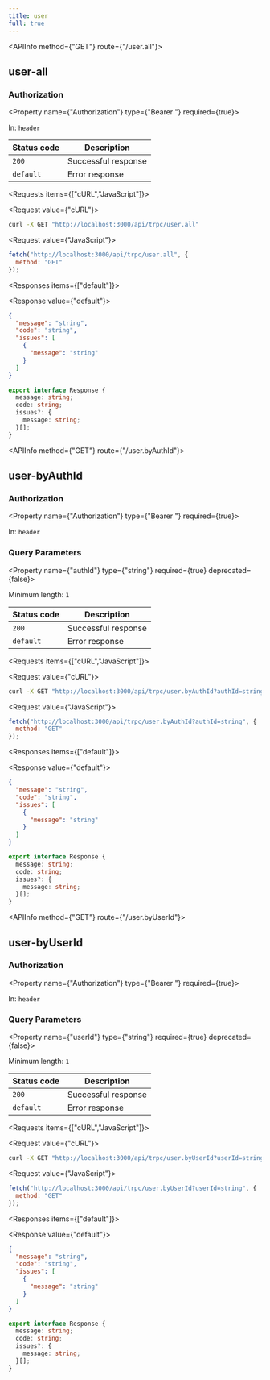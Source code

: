 ```yaml
---
title: user
full: true
---
```



<Root>

<API>

<APIInfo method={"GET"} route={"/user.all"}>

## user-all

### Authorization

<Property name={"Authorization"} type={"Bearer <token>"} required={true}>

In: `header`

</Property>

| Status code | Description |
| ----------- | ----------- |
| `200` | Successful response |
| `default` | Error response |

</APIInfo>

<APIExample>

<Requests items={["cURL","JavaScript"]}>

<Request value={"cURL"}>

```bash
curl -X GET "http://localhost:3000/api/trpc/user.all"
```

</Request>

<Request value={"JavaScript"}>

```js
fetch("http://localhost:3000/api/trpc/user.all", {
  method: "GET"
});
```

</Request>

</Requests>

<Responses items={["default"]}>

<Response value={"default"}>

<ResponseTypes>

<ExampleResponse>

```json
{
  "message": "string",
  "code": "string",
  "issues": [
    {
      "message": "string"
    }
  ]
}
```

</ExampleResponse>

<TypeScriptResponse>

```ts
export interface Response {
  message: string;
  code: string;
  issues?: {
    message: string;
  }[];
}
```

</TypeScriptResponse>

</ResponseTypes>

</Response>

</Responses>

</APIExample>

</API>

<API>

<APIInfo method={"GET"} route={"/user.byAuthId"}>

## user-byAuthId

### Authorization

<Property name={"Authorization"} type={"Bearer <token>"} required={true}>

In: `header`

</Property>

### Query Parameters

<Property name={"authId"} type={"string"} required={true} deprecated={false}>

<span>Minimum length:  `1`</span>

</Property>

| Status code | Description |
| ----------- | ----------- |
| `200` | Successful response |
| `default` | Error response |

</APIInfo>

<APIExample>

<Requests items={["cURL","JavaScript"]}>

<Request value={"cURL"}>

```bash
curl -X GET "http://localhost:3000/api/trpc/user.byAuthId?authId=string"
```

</Request>

<Request value={"JavaScript"}>

```js
fetch("http://localhost:3000/api/trpc/user.byAuthId?authId=string", {
  method: "GET"
});
```

</Request>

</Requests>

<Responses items={["default"]}>

<Response value={"default"}>

<ResponseTypes>

<ExampleResponse>

```json
{
  "message": "string",
  "code": "string",
  "issues": [
    {
      "message": "string"
    }
  ]
}
```

</ExampleResponse>

<TypeScriptResponse>

```ts
export interface Response {
  message: string;
  code: string;
  issues?: {
    message: string;
  }[];
}
```

</TypeScriptResponse>

</ResponseTypes>

</Response>

</Responses>

</APIExample>

</API>

<API>

<APIInfo method={"GET"} route={"/user.byUserId"}>

## user-byUserId

### Authorization

<Property name={"Authorization"} type={"Bearer <token>"} required={true}>

In: `header`

</Property>

### Query Parameters

<Property name={"userId"} type={"string"} required={true} deprecated={false}>

<span>Minimum length:  `1`</span>

</Property>

| Status code | Description |
| ----------- | ----------- |
| `200` | Successful response |
| `default` | Error response |

</APIInfo>

<APIExample>

<Requests items={["cURL","JavaScript"]}>

<Request value={"cURL"}>

```bash
curl -X GET "http://localhost:3000/api/trpc/user.byUserId?userId=string"
```

</Request>

<Request value={"JavaScript"}>

```js
fetch("http://localhost:3000/api/trpc/user.byUserId?userId=string", {
  method: "GET"
});
```

</Request>

</Requests>

<Responses items={["default"]}>

<Response value={"default"}>

<ResponseTypes>

<ExampleResponse>

```json
{
  "message": "string",
  "code": "string",
  "issues": [
    {
      "message": "string"
    }
  ]
}
```

</ExampleResponse>

<TypeScriptResponse>

```ts
export interface Response {
  message: string;
  code: string;
  issues?: {
    message: string;
  }[];
}
```

</TypeScriptResponse>

</ResponseTypes>

</Response>

</Responses>

</APIExample>

</API>

</Root>